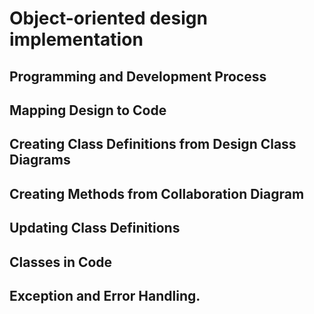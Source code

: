 # Object-oriented design implementation

## Programming and Development Process

## Mapping Design to Code

## Creating Class Definitions from Design Class Diagrams

## Creating Methods from Collaboration Diagram

## Updating Class Definitions

## Classes in Code

## Exception and Error Handling.
